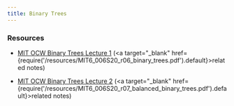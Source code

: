 ```yaml
---
title: Binary Trees
---
```


### Resources

- [MIT OCW Binary Trees Lecture 1](https://www.youtube.com/watch?v=76dhtgZt38A&list=PLUl4u3cNGP63EdVPNLG3ToM6LaEUuStEY&index=9) (<a target="_blank" href={require('/resources/MIT6_006S20_r06_binary_trees.pdf').default}>related notes</a>)

- [MIT OCW Binary Trees Lecture 2](https://www.youtube.com/watch?v=U1JYwHcFfso&list=PLUl4u3cNGP63EdVPNLG3ToM6LaEUuStEY&index=11) (<a target="_blank" href={require('/resources/MIT6_006S20_r07_balanced_binary_trees.pdf').default}>related notes</a>)
